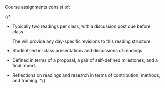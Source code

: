 
Course assignments consist of:

{/*
- <SiteLink linkKey={SiteLinks.assignmentsReadingsTop} />

  Typically two readings per class, with a discussion post due before class.

  The <SiteLink linkKey={SiteLinks.calendarTop} /> will provide any day-specific revisions to this reading structure.

- <SiteLink linkKey={SiteLinks.assignmentsPresentationsTop} />

  Student-led in-class presentations and discussions of readings.

- <SiteLink linkKey={SiteLinks.assignmentsProjectTop} />

  Defined in terms of a proposal, a pair of self-defined milestones, and a final report.

- <SiteLink linkKey={SiteLinks.assignmentsReflectionsTop} />

  Reflections on readings and research in terms of contribution, methods, and framing.
*/}
